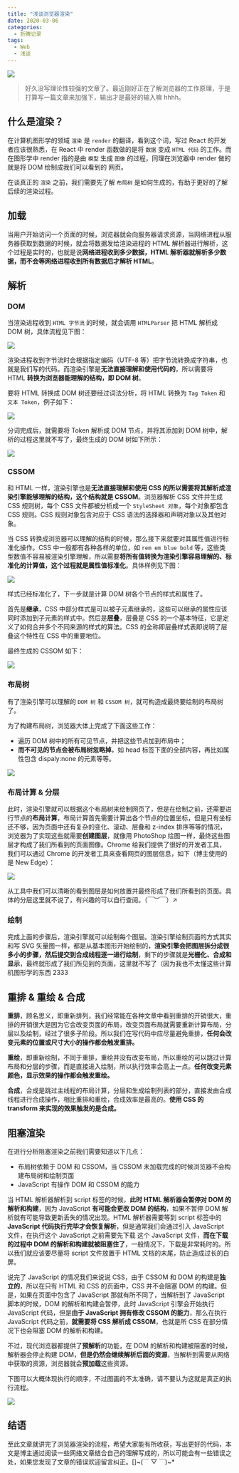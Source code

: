 ```yaml
---
title: "浅谈浏览器渲染"
date: 2020-03-06
categories:
  - 折腾记录
tags:
  - Web
  - 浅谈
---
```


![](./20200302214031.png)

> 好久没写理论性较强的文章了。最近刚好正在了解浏览器的工作原理，于是打算写一篇文章来加强下，输出才是最好的输入嘛 hhhh。

## 什么是渲染？

在计算机图形学的领域 `渲染` 是 `render` 的翻译，看到这个词，写过 React 的开发者应该很熟悉，在 React 中 render 函数做的是将 `数据` 变成 `HTML 代码` 的工作。而在图形学中 render 指的是由 `模型` 生成 `图像` 的过程，同理在浏览器中 render 做的就是将 DOM 绘制成我们可以看到的 网页。

在谈真正的 `渲染` 之前，我们需要先了解 `布局树` 是如何生成的，有助于更好的了解后续的渲染过程。

## 加载

当用户开始访问一个页面的时候，浏览器就会向服务器请求资源，当网络进程从服务器获取到数据的时候，就会将数据发给渲染进程的 HTML 解析器进行解析，这个过程是实时的，也就是说**网络进程收到多少数据，HTML 解析器就解析多少数据，而不会等网络进程收到所有数据后才解析 HTML**。

## 解析

### DOM

当渲染进程收到 `HTML 字节流` 的时候，就会调用 `HTMLParser` 把 HTML 解析成 DOM 树，具体流程见下图：

![](./20200306110006.png)

渲染进程收到字节流时会根据指定编码（UTF-8 等）把字节流转换成字符串，也就是我们写的代码。而渲染引擎是**无法直接理解和使用代码的**，所以需要将 HTML **转换为浏览器能理解的结构，即 DOM 树**。

要将 HTML 转换成 DOM 树还要经过词法分析，将 HTML 转换为 `Tag Token` 和 `文本 Token`，例子如下：

![](./20200306112308.png)

分词完成后，就需要将 Token 解析成 DOM 节点，并将其添加到 DOM 树中，解析的过程这里就不写了，最终生成的 DOM 树如下所示：

![](./20200306113541.png)

### CSSOM

和 HTML 一样，渲染引擎也是**无法直接理解和使用 CSS 的所以需要将其解析成渲染引擎能够理解的结构，这个结构就是 CSSOM**。浏览器解析 CSS 文件并生成 CSS 规则树，每个 CSS 文件都被分析成一个 `StyleSheet 对象`，每个对象都包含 CSS 规则。CSS 规则对象包含对应于 CSS 语法的选择器和声明对象以及其他对象。

当 CSS 转换成浏览器可以理解的结构的时候，那么接下来就要对其属性值进行标准化操作。CSS 中一般都有各种各样的单位，如 `rem em blue bold` 等，这些类型数值不容易被渲染引擎理解，所以需要**将所有值转换为渲染引擎容易理解的、标准化的计算值，这个过程就是属性值标准化**。具体样例见下图：

![](./20200306120039.png)

样式已经标准化了，下一步就是计算 DOM 树各个节点的样式和属性了。

首先是**继承**，CSS 中部分样式是可以被子元素继承的，这些可以继承的属性应该同时添加到子元素的样式中。然后是**层叠**，层叠是 CSS 的一个基本特征，它是定义了如何合并多个不同来源的样式的算法。CSS 的全称即层叠样式表即说明了层叠这个特性在 CSS 中的重要地位。

最终生成的 CSSOM 如下：

![](./20200306141735.png)

### 布局树

有了渲染引擎可以理解的 `DOM 树` 和 `CSSOM 树`，就可构造成最终要绘制的布局树了。

为了构建布局树，浏览器大体上完成了下面这些工作：

- 遍历 DOM 树中的所有可见节点，并把这些节点加到布局中；
- **而不可见的节点会被布局树忽略掉**，如 head 标签下面的全部内容，再比如属性包含 dispaly:none 的元素等等。

![](./20200306142621.png)

### 布局计算 & 分层

此时，渲染引擎就可以根据这个布局树来绘制网页了，但是在绘制之前，还需要进行节点的**布局计算**，布局计算首先需要计算出各个节点的位置坐标，但是只有坐标还不够，因为页面中还有复杂的变化、滚动、层叠和 z-index 排序等等的情况，浏览器为了实现这些就需要**创建图层**，就像用 PhotoShop 绘图一样，最终这些图层才构成了我们所看到的页面图像。Chrome 给我们提供了很好的开发者工具，我们可以通过 Chrome 的开发者工具来查看网页的图层信息，如下（博主使用的是 New Edge）：

![](./20200306144814.png)

从工具中我们可以清晰的看到图层是如何放置并最终形成了我们所看到的页面。具体的分层这里就不说了，有兴趣的可以自行查阅。（￣︶￣）↗

### 绘制

完成上面的步骤后，渲染引擎就可以绘制每个图层。渲染引擎绘制页面的方式其实和写 SVG 矢量图一样，都是从基本图形开始绘制的，**渲染引擎会把图层拆分成很多小的步骤，然后提交到合成线程逐一进行绘制**，剩下的步骤就是**光栅化、合成和显示**，最终就形成了我们所见到的页面，这里就不写了（因为我也不太懂这些计算机图形学的东西 2333

## 重排 & 重绘 & 合成

**重排**，顾名思义，即重新排列，我们经常能在各种文章中看到重排的开销很大，重排的开销很大是因为它会改变页面的布局，改变页面布局就需要重新计算布局，分层以及绘制，经过了很多子阶段。所以我们在写代码中应尽量避免重排，**任何会改变元素的位置或尺寸大小的操作都会触发重排。**

**重绘**，即重新绘制，不同于重排，重绘并没有改变布局，所以重绘的可以跳过计算布局和分层的步骤，而是直接进入绘制，所以执行效率会高上一点。**任何改变元素颜色，显示效果的操作都会触发重绘。**

**合成**，合成是跳过主线程的布局计算，分层和生成绘制列表的部分，直接发由合成线程进行合成操作，相比重排和重绘，合成效率是最高的。**使用 CSS 的 transform 来实现的效果触发的是合成。**

## 阻塞渲染

在进行分析阻塞渲染之前我们需要知道以下几点：

- 布局树依赖于 DOM 和 CSSOM，当 CSSOM 未加载完成的时候浏览器不会构建布局树和绘制页面
- JavaScript 有操作 DOM 和 CSSOM 的能力

当 HTML 解析器解析到 script 标签的时候，**此时 HTML 解析器会暂停对 DOM 的解析和构建**，因为 JavaScript **有可能会更改 DOM 的结构**，如果不暂停 DOM 解析就有可能导致更新丢失的情况出现。HTML 解析器需要等到 script 标签中的 **JavaScript 代码执行完毕才会恢复解析**，但是通常我们会通过引入 JavaScript 文件，在执行这个 JavaScript 之前需要先下载 这个 JavaScript 文件，**而在下载的过程中 DOM 的解析和构建就被阻塞住了**，一般情况下，下载是非常耗时的。所以我们就应该要尽量将 script 文件放置于 HTML 文档的末尾，防止造成过长的白屏。

说完了 JavaScript 的情况我们来说说 CSS，由于 CSSOM 和 DOM 的构建是**独立的**，所以在只有 HTML 和 CSS 的页面中，CSS 并不会阻塞 DOM 的构建。但是，如果在页面中包含了 JavaScript 那就有所不同了，当解析到了 JavaScript 脚本的时候，DOM 的解析和构建会暂停，此时 JavaScript 引擎会开始执行 JavaScript 代码，但是**由于 JavaScript 拥有修改 CSSOM 的能力**，那么在执行 JavaScript 代码之前，**就需要将 CSS 解析成 CSSOM**，也就是所 CSS 在部分情况下也会阻塞 DOM 的解析和构建。

不过，现代浏览器都提供了**预解析**的功能，在 DOM 的解析和构建被阻塞的时候，解析器会停止构建 DOM，**但是仍然会继续解析后面的资源**，当解析到需要从网络中获取的资源，浏览器就会**预加载**这些资源。

下图可以大概体现执行的顺序，不过图画的不太准确，请不要认为这就是真正的执行流程。

![](./20200306211827.png)

## 结语

至此文章就讲完了浏览器渲染的流程，希望大家能有所收获，写出更好的代码，本文是博主通过阅读一些网络文章结合自己的理解写成的，所以可能会有一些错误之处，如果您发现了文章的错误欢迎留言纠正。\[\]~(￣ ▽ ￣)~\*
